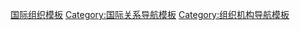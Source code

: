 [[Category:国际组织模板|]]
[[Category:国际关系导航模板|Category:国际关系导航模板]]
[[Category:组织机构导航模板|Category:组织机构导航模板]]